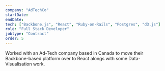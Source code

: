 ```yaml
---
company: "AdTechCo"
startDate:
endDate:
tech: ["Backbone.js", "React", "Ruby-on-Rails", "Postgres", "d3.js"]
role: "Full Stack Developer"
jobtype: "Contract"
order: 5
---
```


Worked with an Ad-Tech company based in Canada to move their Backbone-based platform over to React alongs with some Data-Visualisation work.
